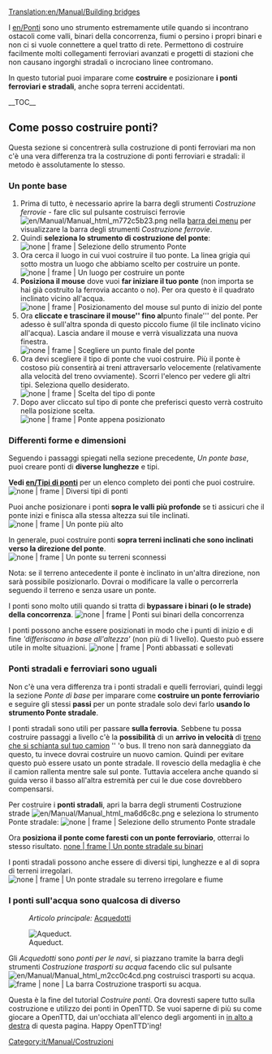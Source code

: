 [[Translation:en/Manual/Building bridges]]
{{it/Manual/Tutorial/Tutorial}}

I [[en/Ponti]] sono uno strumento estremamente utile quando si incontrano ostacoli come valli, binari della concorrenza, fiumi o persino i propri binari e non ci si vuole connettere a quel tratto di rete. Permettono di costruire facilmente molti collegamenti ferroviari avanzati e progetti di stazioni che non causano ingorghi stradali o incrociano linee contromano.

<!--[[Bridges]] are an extremely useful tool when you encounter obstacles like valleys, competitor tracks, rivers or even your own tracks. Many advanced train junctions and station designs can be constructed that wouldn't cause traffic jams or make opposite direction tracks cross.-->

In questo tutorial puoi imparare come '''costruire''' e posizionare '''i ponti ferroviari e stradali''', anche sopra terreni accidentati.

<!-- search engine help -->
<!-- In this tutorial you can learn how to '''build''' (place, construct), position '''railway and road bridges'''. You can also learn about building and placing bridges above uneven land. -->

__TOC__
== Come posso costruire ponti? == <!--How do I build bridges?-->
Questa sezione si concentrerà sulla costruzione di ponti ferroviari ma non c'è una vera differenza tra la costruzione di ponti ferroviari e stradali: il metodo è assolutamente lo stesso.

<!--This section will focus on building railway bridges. There is no real difference between building railway and road bridges - the method is completely the same.-->

=== Un ponte base === <!--A basic bridge-->
# Prima di tutto, è necessario aprire la barra degli strumenti ''Costruzione ferrovie'' - fare clic sul pulsante costruisci ferrovie [[File:en/Manual/Manual html m772c5b23.png]] nella [[en/Interfaccia di Game # the-menu-bar | barra dei menu]] per visualizzare la barra degli strumenti ''Costruzione ferrovie''.
# Quindi '''seleziona lo strumento di costruzione del ponte''': <br/> [[File:en/Manual/BridgeTut1.png | none | frame | Selezione dello strumento ''Ponte'']]
# Ora cerca il luogo in cui vuoi costruire il tuo ponte. La linea grigia qui sotto mostra un luogo che abbiamo scelto per costruire un ponte. <br/> [[File:en/Manual/BridgeTut2.png | none | frame | Un luogo per costruire un ponte]]
# '''Posiziona il mouse''' dove vuoi '''far iniziare il tuo ponte''' (non importa se hai già costruito la ferrovia accanto o no). Per ora questo è il quadrato inclinato vicino all'acqua. <br/> [[File:en/Manual/BridgeTut3.png | none | frame | Posizionamento del mouse sul punto di inizio del ponte]]
# Ora '''cliccate e trascinare il mouse'' fino al '''punto finale''' del ponte. Per adesso è sull'altra sponda di questo piccolo fiume (il tile inclinato vicino all'acqua). Lascia andare il mouse e verrà visualizzata una nuova finestra. <br/> [[File:en/Manual/BridgeTut4.png | none | frame | Scegliere un punto finale del ponte]]
# Ora devi scegliere il tipo di ponte che vuoi costruire. Più il ponte è costoso più consentirà ai treni attraversarlo velocemente (relativamente alla velocità del treno ovviamente). Scorri l'elenco per vedere gli altri tipi. Seleziona quello desiderato. <br/> [[File:en/Manual/BridgeTut5.png | none | frame | Scelta del tipo di ponte]]
# Dopo aver cliccato sul tipo di ponte che preferisci questo verrà costruito nella posizione scelta. <br/> [[File:en/Manual/BridgeTut6.png | none | frame | Ponte appena posizionato]]

<!-- # First of all, you must open the Railway construction toolbar - click the railway build button [[File:en/Manual/Manual html m772c5b23.png]] on the [[Game_interface#The_Menu_bar|menu bar]] to display the railway construction toolbar. 
# Then '''select the Bridge building tool''':<br/>[[File:en/Manual/BridgeTut1.png|none|frame|Selecting Bridge tool]]
# Now look for the place you want to build your bridge. The gray line below shows a place we have chosen to build a bridge.<br/>[[File:en/Manual/BridgeTut2.png|none|frame|A place to build a bridge]]
# '''Place your mouse''' where you want to '''start your bridge''' (it does not matter whether you have already built railway next to it or not). For now this is the sloped square right next to the water.<br/>[[File:en/Manual/BridgeTut3.png|none|frame|Placing mouse at the starting point of the bridge]]
# Now '''click and drag the mouse'' to the '''ending point''' of the bridge. For now, this is across the small river (sloped square next to water). Let go of the mouse and a new window will pop up.<br/>[[File:en/Manual/BridgeTut4.png|none|frame|Choosing an ending point of the bridge ]]
# Now you have to '''choose the type of bridge''' you wish to build. The more expensive the bridge, the faster the trains will be able to go over it. Scroll down the list to see more types. Select the one you want.<br/>[[File:en/Manual/BridgeTut5.png|none|frame|Choosing bridge type]]
# Once you have clicked the type of bridge you want to build, it will be placed at your chosen location.<br/>[[File:en/Manual/BridgeTut6.png|none|frame|Newly placed bridge]] -->

=== Differenti forme e dimensioni === <!-- Different shapes & sizes -->
Seguendo i passaggi spiegati nella sezione precedente, ''Un ponte base'', puoi creare ponti di '''diverse lunghezze''' e tipi.

<!-- Following steps in basic Bridge section you can build bridges of '''different lengths''' and types. -->

'''Vedi [[en/Tipi di ponti]]''' per un elenco completo dei ponti che puoi costruire.
[[File:en/Manual/BridgeTut7.png | none | frame | Diversi tipi di ponti]]

<!-- '''See [[Bridge types]]''' for a full list of what bridges you can build.
[[File:en/Manual/BridgeTut7.png|none|frame|Several bridges]] -->

Puoi anche posizionare i ponti '''sopra le valli più profonde''' se ti assicuri che il ponte inizi e finisca alla stessa altezza sui tile inclinati.
[[File:en/Manual/BridgeTut8.png | none | frame | Un ponte più alto]]

<!-- You can also place bridges '''above deeper valleys''' if you make sure the bridge starts and ends at the same height on the sloped squares.
[[File:en/Manual/BridgeTut8.png|none|frame|A higher bridge]] -->

In generale, puoi costruire ponti '''sopra terreni inclinati che sono inclinati verso la direzione del ponte'''.
[[File:en/Manual/BridgeTut11.png | none | frame | Un ponte su terreni sconnessi]]

<!-- Generally, you may build bridges '''above sloped land which is sloped towards the direction of the bridge'''.
[[File:en/Manual/BridgeTut11.png|none|frame|A bridge over uneven land]] -->

Nota: se il terreno antecedente il ponte è inclinato in un'altra direzione, non sarà possibile posizionarlo. Dovrai o modificare la valle o percorrerla seguendo il terreno e senza usare un ponte.

<!-- Note: If the land above the bridge is sloped in some other direction, you will not be able to place a bridge. You will either need to landscape the valley or run the tracks through the valley without using a bridge. -->

I ponti sono molto utili quando si tratta di '''bypassare i binari (o le strade) della concorrenza'''.
[[File:en/Manual/BridgeTut10.png | none | frame | Ponti sui binari della concorrenza]]

<!-- Bridges are very useful when it comes to '''passing competitor's tracks''' (or roads).
[[File:en/Manual/BridgeTut10.png|none|frame|Bridges over competitor's tracks]] -->

I ponti possono anche essere posizionati in modo che i punti di inizio e di fine '''differiscano in base all'altezza' '' (non più di 1 livello). Questo può essere utile in molte situazioni.
[[File:en/Manual/BridgeTut9.png | none | frame | Ponti abbassati e sollevati]]

<!-- The bridges can even be placed so that the '''starting and ending points differ by height''' (no more than 1 level). This can be useful in many situations.
[[File:en/Manual/BridgeTut9.png|none|frame|Lowered and Raised bridges]] -->

=== Ponti stradali e ferroviari sono uguali  === <!-- Road bridges are the same -->

Non c'è una vera differenza tra i ponti stradali e quelli ferroviari, quindi leggi la sezione ''Ponte di base'' per imparare come '''costruire un ponte ferroviario''' e seguire gli stessi '''passi''' per un ponte stradale solo devi farlo '''usando lo strumento Ponte stradale'''.

<!-- There is no real difference between road and railway bridges, so read the Basic Bridge section to learn how to '''build a railway bridge''' and follow the '''same steps''' for a road bridge only '''using Road Bridge tool'''. -->

I ponti stradali sono utili per passare '''sulla ferrovia'''. Sebbene tu possa costruire passaggi a livello c'è la '''possibilità''' di un '''arrivo in velocità''' di [[en/Treni#incidenti|treno che si schianta sul tuo camion]] '' 'o bus. Il treno non sarà danneggiato da questo, tu invece dovrai costruire un nuovo camion. Quindi per evitare questo può essere usato un ponte stradale. Il rovescio della medaglia è che il camion rallenta mentre sale sul ponte. Tuttavia accelera anche quando si guida verso il basso all'altra estremità per cui le due cose dovrebbero compensarsi.

<!-- Road bridges are useful to pass '''over the railway'''. And though you can construct level crossings, there is a '''chance''' a fast coming '''[[Trains#Accidents|train will crash into your truck]]''' or bus. The train won't be damaged by this, but you will have to build a new truck. So to avoid this a road bridge may be used. The downside is that the truck slows down while climbing the bridge. However it will also speed up when driving down at the other end. -->

Per costruire i '''ponti stradali''', apri la barra degli strumenti Costruzione strade [[File:en/Manual/Manual html ma6d6c8c.png]] e seleziona lo strumento Ponte stradale:
[[File:en/Manual/BridgeTut14.png | none | frame | Selezione dello strumento Ponte stradale]]

<!-- To build '''road bridges''', open the Road Construction Toolbar [[File:en/Manual/Manual html ma6d6c8c.png]] and select the Road Bridge tool:
[[File:en/Manual/BridgeTut14.png|none|frame|Selecting Bridge tool]] -->

Ora '''posiziona il ponte come faresti con un ponte ferroviario''', otterrai lo stesso risultato.
[[en/Immagine/BridgeTut12.png | none | frame | Un ponte stradale su binari]]

<!-- Now '''place the bridge as you would place a railway bridge''', you will get the same result.
[[File:en/Manual/BridgeTut12.png|none|frame|A road bridge over tracks]] -->

I ponti stradali possono anche essere di diversi tipi, lunghezze e al di sopra di terreni irregolari.
[[File:en/Manual/BridgeTut13.png | none | frame | Un ponte stradale su terreno irregolare e fiume]]

<!-- Road bridges can also be different types, lengths and above uneven landscape.
[[File:en/Manual/BridgeTut13.png|none|frame|A road bridge over uneven land and river]] -->

=== I ponti sull'acqua sono qualcosa di diverso === <!-- Water bridges are something different -->

:''Articolo principale:'' [[en/Manual/Building canals#aqueducts|Acquedotti]]

[[File:en/Manual/Aqueduct.png|frame|none|Aqueduct.]]

Gli ''Acquedotti'' sono ''ponti per le navi'', si piazzano tramite la barra degli strumenti ''Costruzione trasporti su acqua'' facendo clic sul pulsante [[File:en/Manual/Manual html m2cc0c4cd.png]] costruisci trasporti su acqua. <br/> [[File:en/Manual/Dock toolbar.png | frame | none | La barra ''Costruzione trasporti su acqua''.]]

Questa è la fine del tutorial ''Costruire ponti''. Ora dovresti sapere tutto sulla costruzione e utilizzo dei ponti in OpenTTD. Se vuoi saperne di più su come giocare a OpenTTD, dai un'occhiata all'elenco degli argomenti in [[#top | in alto a destra]] di questa pagina. Happy OpenTTD'ing!

[[Category:it/Manual/Costruzioni]]